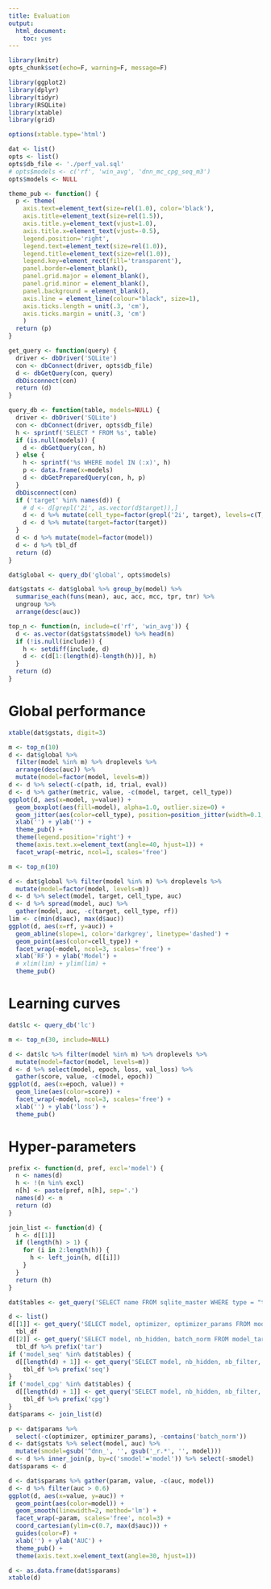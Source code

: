 ```yaml
---
title: Evaluation
output:
  html_document:
    toc: yes
---
```


```r
library(knitr)
opts_chunk$set(echo=F, warning=F, message=F)
```

```r
library(ggplot2)
library(dplyr)
library(tidyr)
library(RSQLite)
library(xtable)
library(grid)
```

```r

options(xtable.type='html')
```

```r
dat <- list()
opts <- list()
opts$db_file <- './perf_val.sql'
# opts$models <- c('rf', 'win_avg', 'dnn_mc_cpg_seq_m3')
opts$models <- NULL
```

```r
theme_pub <- function() {
  p <- theme(
    axis.text=element_text(size=rel(1.0), color='black'),
    axis.title=element_text(size=rel(1.5)),
    axis.title.y=element_text(vjust=1.0),
    axis.title.x=element_text(vjust=-0.5),
    legend.position='right',
    legend.text=element_text(size=rel(1.0)),
    legend.title=element_text(size=rel(1.0)),
    legend.key=element_rect(fill='transparent'),
    panel.border=element_blank(),
    panel.grid.major = element_blank(),
    panel.grid.minor = element_blank(),
    panel.background = element_blank(),
    axis.line = element_line(colour="black", size=1),
    axis.ticks.length = unit(.3, 'cm'),
    axis.ticks.margin = unit(.3, 'cm')
    )
  return (p)
}

get_query <- function(query) {
  driver <- dbDriver('SQLite')
  con <- dbConnect(driver, opts$db_file)
  d <- dbGetQuery(con, query)
  dbDisconnect(con)
  return (d)
}

query_db <- function(table, models=NULL) {
  driver <- dbDriver('SQLite')
  con <- dbConnect(driver, opts$db_file)
  h <- sprintf('SELECT * FROM %s', table)
  if (is.null(models)) {
    d <- dbGetQuery(con, h)
  } else {
    h <- sprintf('%s WHERE model IN (:x)', h)
    p <- data.frame(x=models)
    d <- dbGetPreparedQuery(con, h, p)
  }
  dbDisconnect(con)
  if ('target' %in% names(d)) {
    # d <- d[grepl('2i', as.vector(d$target)),]
    d <- d %>% mutate(cell_type=factor(grepl('2i', target), levels=c(T, F), labels=c('2i', 'Serum')))
    d <- d %>% mutate(target=factor(target))
  }
  d <- d %>% mutate(model=factor(model))
  d <- d %>% tbl_df
  return (d)
}
```

```r
dat$global <- query_db('global', opts$models)
```


```r
dat$gstats <- dat$global %>% group_by(model) %>%
  summarise_each(funs(mean), auc, acc, mcc, tpr, tnr) %>%
  ungroup %>%
  arrange(desc(auc))
```

```r
top_n <- function(n, include=c('rf', 'win_avg')) {
  d <- as.vector(dat$gstats$model) %>% head(n)
  if (!is.null(include)) {
    h <- setdiff(include, d)
    d <- c(d[1:(length(d)-length(h))], h)
  }
  return (d)
}
```


# Global performance

```r
xtable(dat$gstats, digit=3)
```

```r
m <- top_n(10)
d <- dat$global %>%
  filter(model %in% m) %>% droplevels %>%
  arrange(desc(auc)) %>%
  mutate(model=factor(model, levels=m))
d <- d %>% select(-c(path, id, trial, eval))
d <- d %>% gather(metric, value, -c(model, target, cell_type))
ggplot(d, aes(x=model, y=value)) +
  geom_boxplot(aes(fill=model), alpha=1.0, outlier.size=0) +
  geom_jitter(aes(color=cell_type), position=position_jitter(width=0.1, height=0)) +
  xlab('') + ylab('') +
  theme_pub() +
  theme(legend.position='right') +
  theme(axis.text.x=element_text(angle=40, hjust=1)) +
  facet_wrap(~metric, ncol=1, scales='free')
```

```r
m <- top_n(10)
```

```r
d <- dat$global %>% filter(model %in% m) %>% droplevels %>%
  mutate(model=factor(model, levels=m))
d <- d %>% select(model, target, cell_type, auc)
d <- d %>% spread(model, auc) %>%
  gather(model, auc, -c(target, cell_type, rf))
lim <- c(min(d$auc), max(d$auc))
ggplot(d, aes(x=rf, y=auc)) +
  geom_abline(slope=1, color='darkgrey', linetype='dashed') +
  geom_point(aes(color=cell_type)) +
  facet_wrap(~model, ncol=3, scales='free') +
  xlab('RF') + ylab('Model') +
  # xlim(lim) + ylim(lim) +
  theme_pub()
```

# Learning curves

```r
dat$lc <- query_db('lc')
```

```r
m <- top_n(30, include=NULL)
```

```r
d <- dat$lc %>% filter(model %in% m) %>% droplevels %>%
  mutate(model=factor(model, levels=m))
d <- d %>% select(model, epoch, loss, val_loss) %>%
  gather(score, value, -c(model, epoch))
ggplot(d, aes(x=epoch, value)) +
  geom_line(aes(color=score)) +
  facet_wrap(~model, ncol=3, scales='free') +
  xlab('') + ylab('loss') +
  theme_pub()
```

# Hyper-parameters


```r
prefix <- function(d, pref, excl='model') {
  n <- names(d)
  h <- !(n %in% excl)
  n[h] <- paste(pref, n[h], sep='.')
  names(d) <- n
  return (d)
}

join_list <- function(d) {
  h <- d[[1]]
  if (length(h) > 1) {
    for (i in 2:length(h)) {
      h <- left_join(h, d[[i]])
    }
  }
  return (h)
}

dat$tables <- get_query('SELECT name FROM sqlite_master WHERE type = "table"') %>% unlist

d <- list()
d[[1]] <- get_query('SELECT model, optimizer, optimizer_params FROM model') %>%
  tbl_df
d[[2]] <- get_query('SELECT model, nb_hidden, batch_norm FROM model_target') %>%
  tbl_df %>% prefix('tar')
if ('model_seq' %in% dat$tables) {
  d[[length(d) + 1]] <- get_query('SELECT model, nb_hidden, nb_filter, filter_len, pool_len, drop_in, drop_out FROM model_seq') %>%
    tbl_df %>% prefix('seq')
}
if ('model_cpg' %in% dat$tables) {
  d[[length(d) + 1]] <- get_query('SELECT model, nb_hidden, nb_filter, filter_len, pool_len, drop_in, drop_out FROM model_cpg') %>%
    tbl_df %>% prefix('cpg')
}
dat$params <- join_list(d)
```

```r
p <- dat$params %>%
  select(-c(optimizer, optimizer_params), -contains('batch_norm'))
d <- dat$gstats %>% select(model, auc) %>%
  mutate(smodel=gsub('^dnn_', '', gsub('_r.*', '', model)))
d <- d %>% inner_join(p, by=c('smodel'='model')) %>% select(-smodel)
dat$sparams <- d
```

```r
d <- dat$sparams %>% gather(param, value, -c(auc, model))
d <- d %>% filter(auc > 0.6)
ggplot(d, aes(x=value, y=auc)) +
  geom_point(aes(color=model)) +
  geom_smooth(linewidth=2, method='lm') +
  facet_wrap(~param, scales='free', ncol=3) +
  coord_cartesian(ylim=c(0.7, max(d$auc))) +
  guides(color=F) +
  xlab('') + ylab('AUC') +
  theme_pub() +
  theme(axis.text.x=element_text(angle=30, hjust=1))
```

```r
d <- as.data.frame(dat$sparams)
xtable(d)
```
